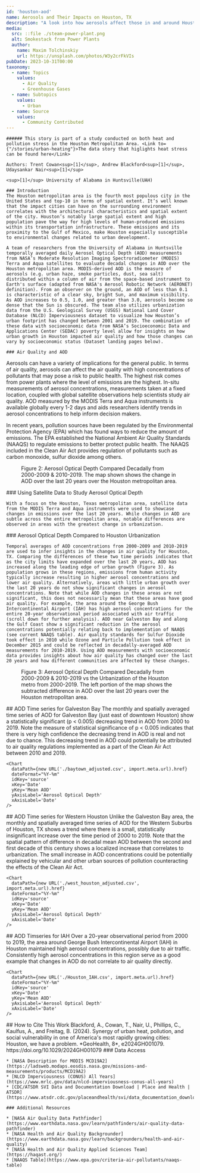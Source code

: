 ```yaml
---
id: 'houston-aod'
name: Aerosols and Their Impacts on Houston, TX
description: "A look into how aerosols affect those in and around Houston, TX."
media:
  src: ::file ./steam-power-plant.png
  alt: Smokestack from Power Plants
  author:
    name: Maxim Tolchinskiy
    url: https://unsplash.com/photos/W3y2crFkVIs
pubDate: 2023-10-31T00:00
taxonomy:
  - name: Topics
    values:
      - Air Quality
      - Greenhouse Gases
  - name: Subtopics
    values:
      - Urban
  - name: Source
    values:
      - Community Contributed
---
```


<Block> 
  <Prose>

    ###### This story is part of a study conducted on both heat and pollution stress in the Houston Metropolitan Area. <Link to={"/stories/urban-heating"}>The data story that higlights heat stress can be found here</Link>
    
  </Prose>
</Block>

<Block>
  <Prose>

    Authors: Trent Cowan<sup>[1]</sup>, Andrew Blackford<sup>[1]</sup>, Udaysankar Nair<sup>[1]</sup>

    <sup>[1]</sup> University of Alabama in Huntsville(UAH)

    ### Introduction
    The Houston metropolitan area is the fourth most populous city in the United States and top-10 in terms of spatial extent. It’s well known that the impact cities can have on the surrounding environment correlates with the architectural characteristics and spatial extent of the city. Houston’s notably large spatial extent and high population pave the way for high levels of human-produced emissions within its transportation infrastructure. These emissions and its proximity to the Gulf of Mexico, make Houston especially susceptible to environmental changes related to urban development.

    A team of researchers from the University of Alabama in Huntsville temporally averaged daily Aerosol Optical Depth (AOD) measurements from NASA’s Moderate Resolution Imaging Spectroradiometer (MODIS) Terra and Aqua satellites to evaluate decadal changes in AOD over the Houston metropolitan area. MODIS-derived AOD is the measure of aerosols (e.g. urban haze, smoke particles, dust, sea salt) distributed within a column of air from the space-based instrument to Earth's surface (adapted from NASA's Aerosol Robotic Network (AERONET) definition). From an observer on the ground, an AOD of less than 0.1 is characteristic of a clear sky, bright Sun, and maximum visibility. As AOD increases to 0.5, 1.0, and greater than 3.0, aerosols become so dense that the Sun is obscured. The team also utilizes urbanization data from the U.S. Geological Survey (USGS) National Land Cover Database (NLCD) Imperviousness dataset to visualize how Houston’s urban footprint has changed between 2001 and 2019. The combination of these data with socioeconomic data from NASA’s Socioeconomic Data and Applications Center (SEDAC) poverty level allow for insights on how urban growth in Houston impacted air quality and how those changes can vary by socioeconomic status (Dataset landing pages below).

    ### Air Quality and AOD

   Aerosols can have a variety of implications for the general public. In terms of air quality, aerosols can affect the air quality with high concentrations of pollutants that may pose a risk to public health. The highest risk comes from power plants where the level of emissions are the highest. In-situ measurements of aerosol concentrations, measurements taken at a fixed location, coupled with global satellite observations help scientists study air quality. AOD measured by the MODIS Terra and Aqua instruments is available globally every 1-2 days and aids researchers identify trends in aerosol concentrations to help inform decision makers.

   In recent years, pollution sources have been regulated by the Environmental Protection Agency (EPA) which has found ways to reduce the amount of emissions. The EPA established the National Ambient Air Quality Standards (NAAQS) to regulate emissions to better protect public health. The NAAQS included in the Clean Air Act provides regulation of pollutants such as carbon monoxide, sulfur dioxide among others.
  </Prose>
</Block>

<Block type="full">
  <Figure>
    <Map
      datasetId='modis-aod'
      layerId='houston-aod'
      dateTime='2000-01-01'
      compareDateTime='2010-01-01'
      compareLabel='2000-2009 mean / 2010-2019 mean'
      center={[-95.35, 29.8]}
      zoom={8.75}
    />
    <Caption>
      Figure 2: Aerosol Optical Depth Compared Decadally from 2000-2009 & 2010-2019. The map shown shows the change in AOD over the last 20 years over the Houston metropolitan area.
    </Caption>
  </Figure>
  <Prose>
    ### Using Satellite Data to Study Aerosol Optical Depth

    With a focus on the Houston, Texas metropolitan area, satellite data from the MODIS Terra and Aqua instruments were used to showcase changes in emissions over the last 20 years. While changes in AOD are subtle across the entire metropolitan area, notable differences are observed in areas with the greatest change in urbanization. 
  
  </Prose>
</Block>

<Block>
  <Prose>
    ### Aerosol Optical Depth Compared to Houston Urbanization

    Temporal averages of AOD concentrations from 2000-2009 and 2010-2019 are used to infer insights in the changes in air quality for Houston, TX. Comparing the differences of these two time periods indicates that as the city limits have expanded over the last 20 years, AOD has increased along the leading edge of urban growth (Figure 3). As population grows in these regions, emissions from human activity typically increase resulting in higher aerosol concentrations and lower air quality. Alternatively, areas with little urban growth over the last 20 years do not show significant changes in aerosol concentrations. Note that while AOD changes in these areas are not significant, this does not necessarily mean that these areas have good air quality. For example, the area around the George Bush Intercontinental Airport (IAH) has high aerosol concentrations for the entire 20-year observational period associated with air traffic (scroll down for further analysis). AOD near Galveston Bay and along the Gulf Coast show a significant reduction in the aerosol concentrations potentially relating back to implementation of NAAQS (see current NAAQS table). Air quality standards for Sulfur Dioxide took effect in 2010 while Ozone and Particle Pollution took effect in December 2015 and could be reflected in decadally-averaged AOD measurements for 2010-2019. Using AOD measurements with socioeconomic data provides insights about how air quality has changed over the last 20 years and how different communities are affected by these changes.   

  </Prose>
  <Figure>
    <Map
      datasetId='modis-aod'
      layerId='houston-aod-diff'
      dateTime='2000-01-01'
      compareDateTime='2001-01-01'
      compareLabel='AOD Difference vs Houston Urbanization'
      center={[-95.35, 29.8]}
      zoom={8.75}
      />
    <Caption>
      Figure 3: Aerosol Optical Depth Compared Decadally from 2000-2009 & 2010-2019 vs the Urbanization of the Houston metro from 2000-2019. The left portion of the map shows the subtracted difference in AOD over the last 20 years over the Houston metropolitan area.
    </Caption>
  </Figure>
</Block>



<ScrollytellingBlock>
  <Chapter
    center={[-95.268361, 29.231816]}
    zoom={9}
    datasetId='modis-aod'
    layerId='houston-aod-diff'
    datetime='2000-01-01'
  >
    ## AOD Time series for Galveston Bay
    The monthly and spatially averaged time series of AOD for Galveston Bay (just east of downtown Houston) show a statistically significant (p < 0.005) decreasing trend in AOD from 2000 to 2019. Note the measure of statistical significance of p < 0.005 indicates that there is very high confidence the decreasing trend in AOD is real and not due to chance. This decreasing trend in AOD could potentially be attributed to air quality regulations implemented as a part of the Clean Air Act between 2010 and 2019.

    <Chart
      dataPath={new URL('./baytown_adjusted.csv', import.meta.url).href}
      dateFormat="%Y-%m"
      idKey='source'
      xKey='Date'
      yKey='Mean AOD'
      yAxisLabel='Aerosol Optical Depth'
      xAxisLabel='Date'
    />
  </Chapter>
  <Chapter
    center={[-95.983866, 29.746860]}
    zoom={9}
    datasetId='modis-aod'
    layerId='houston-aod-diff'
    datetime='2000-01-01'
  >
    ## AOD Time series for Western Houston
    Unlike the Galveston Bay area, the monthly and spatially averaged time series of AOD for the Western Suburbs of Houston, TX shows a trend where there is a small, statistically insignificant increase over the time period of 2000 to 2019. Note that the spatial pattern of difference in decadal mean AOD between the second and first decade of this century shows a localized increase that correlates to urbanization. The small increase in AOD concentrations could be potentially explained by vehicular and other urban sources of pollution counteracting the effects of the Clean Air Act.

    <Chart
      dataPath={new URL('./west_houston_adjusted.csv', import.meta.url).href}
      dateFormat="%Y-%m"
      idKey='source'
      xKey='Date'
      yKey='Mean AOD'
      yAxisLabel='Aerosol Optical Depth'
      xAxisLabel='Date'
    />
  </Chapter>
  <Chapter
    center={[-95.361, 29.984]}
    zoom={11}
    datasetId='modis-aod'
    layerId='houston-aod-diff'
    datetime='2000-01-01'
  >
    ## AOD Timseries for IAH
    Over a 20-year observational period from 2000 to 2019, the area around George Bush Intercontinental Airport (IAH) in Houston maintained high aerosol concentrations, possibly due to air traffic. Consistently high aerosol concentrations in this region serve as a good example that changes in AOD do not correlate to air quality directly.

    <Chart
      dataPath={new URL('./Houston_IAH.csv', import.meta.url).href}
      dateFormat="%Y-%m"
      idKey='source'
      xKey='Date'
      yKey='Mean AOD'
      yAxisLabel='Aerosol Optical Depth'
      xAxisLabel='Date'
    />
  </Chapter>

</ScrollytellingBlock>

<Block>
<Prose>
  ## How to Cite This Work
  Blackford, A., Cowan, T., Nair, U., Phillips, C., Kaulfus, A., and Freitag, B. (2024). Synergy of urban heat, pollution, and social vulnerability in one of America's most rapidly growing cities: Houston, we have a problem. *GeoHealth, 8*, e2024GH001079. https://doi.org/10.1029/2024GH001079
</Prose>
</Block>

<Block>
  <Prose>
    ### Data Access

    * [NASA Description for MODIS MCD19A2](https://ladsweb.modaps.eosdis.nasa.gov/missions-and-measurements/products/MCD19A2)
    * [NLCD Imperviousness (CONUS) All Years](https://www.mrlc.gov/data/nlcd-imperviousness-conus-all-years)
    * [CDC/ATSDR SVI Data and Documentation Download | Place and Health | ATSDR](https://www.atsdr.cdc.gov/placeandhealth/svi/data_documentation_download.html)

    ### Additional Resources

    * [NASA Air Quality Data Pathfinder](https://www.earthdata.nasa.gov/learn/pathfinders/air-quality-data-pathfinder)
    * [NASA Health and Air Quality Backgrounder](https://www.earthdata.nasa.gov/learn/backgrounders/health-and-air-quality)
    * [NASA Health and Air Quality Applied Sciences Team](https://haqast.org/)
    * [NAAQS Table](https://www.epa.gov/criteria-air-pollutants/naaqs-table)

  </Prose>
</Block>
